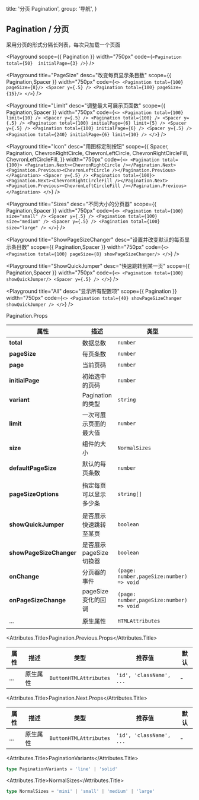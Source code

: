 
  title: '分页 Pagination',
  group: '导航',
}

## Pagination / 分页
采用分页的形式分隔长列表，每次只加载一个页面

<Playground
  scope={{ Pagination }}
  width="750px"
  code={`
      <Pagination total={50}  initialPage={3} />
`}
/>

<Playground
  title="PageSize"
  desc="改变每页显示条目数"
  scope={{ Pagination,Spacer }}
  width="750px"
  code={`
<>
  <Pagination total={100} pageSize={8}/>
  <Spacer y={.5} />
  <Pagination total={100} pageSize={15}/>
</>
`}
/>


<Playground
  title="Limit"
  desc="调整最大可展示页面数"
  scope={{ Pagination,Spacer }}
  width="750px"
  code={`
<>
  <Pagination total={100} limit={10} />
  <Spacer y={.5} />
  <Pagination total={100} />
  <Spacer y={.5} />
  <Pagination total={100} initialPage={6} limit={5} />
  <Spacer y={.5} />
  <Pagination total={100} initialPage={6} />
  <Spacer y={.5} />
  <Pagination total={240} initialPage={6} limit={10} />
</>
`}
/>

<Playground
  title="Icon"
  desc="用图标定制按钮"
  scope={{
    Spacer,
    Pagination,
    ChevronRightCircle,
    ChevronLeftCircle,
    ChevronRightCircleFill,
    ChevronLeftCircleFill,
  }}
  width="750px"
  code={`
<>
  <Pagination total={100}>
   <Pagination.Next><ChevronRightCircle /></Pagination.Next>
   <Pagination.Previous><ChevronLeftCircle /></Pagination.Previous>
  </Pagination>
  <Spacer y={.5} />
  <Pagination total={100}>
   <Pagination.Next><ChevronRightCircleFill /></Pagination.Next>
   <Pagination.Previous><ChevronLeftCircleFill /></Pagination.Previous>
  </Pagination>
</>
`}
/>

<Playground
  title="Sizes"
  desc="不同大小的分页器"
  scope={{ Pagination,Spacer }}
  width="750px"
  code={`
<>
  <Pagination total={100} size="small" />
  <Spacer y={.5} />
  <Pagination total={100} size="medium" />
  <Spacer y={.5} />
  <Pagination total={100} size="large" />
</>
`}
/>

<Playground
  title="ShowPageSizeChanger"
  desc="设置并改变默认的每页显示条目数"
  scope={{ Pagination,Spacer }}
  width="750px"
  code={`
<>
  <Pagination total={100} pageSize={8} showPageSizeChanger/>
</>
`}
/>

<Playground
  title="ShowQuickJumper"
  desc="快速跳转到某一页"
  scope={{ Pagination,Spacer }}
  width="750px"
  code={`
<>
  <Pagination total={100} showQuickJumper/>
  <Spacer y={.5} />
</>
`}
/>

<Playground
  title="All"
  desc="显示所有配置项"
  scope={{ Pagination }}
  width="750px"
  code={`
<>
  <Pagination total={40} showPageSizeChanger showQuickJumper />
</>
`}
/>

<Attributes edit="/pages/zh-cn/components/pagination.mdx">
<Attributes.Title>Pagination.Props</Attributes.Title>

| 属性                     | 描述                      | 类型                                      | 推荐值                                     | 默认                       |
|-------------------------|---------------------------|------------------------------------------|-------------------------------------------|---------------------------|
| **total**               | 数据总数                   | `number`                                 |                                           | 1                         |
| **pageSize**            | 每页条数                   | `number`                                 | -                                         | -                         |
| **page**                | 当前页码                   | `number`                                 | -                                         | 1                         |
| **initialPage**         | 初始选中的页码              | `number`                                 | -                                         | 1                         |
| **variant**             | Pagination的类型           | `string`                                 | [PaginationVariants](#paginationvariants) | `line`                    |
| **limit**               | 一次可展示页面的最大值       | `number`                                 | -                                         | 7                         |
| **size**                | 组件的大小                 | `NormalSizes`                            | [NormalSizes](#normalsizes)               | `medium`                  |
| **defaultPageSize**     | 默认的每页条数              | `number`                                 | -                                         | 10                        |
| **pageSizeOptions**     | 指定每页可以显示多少条       | `string[]`                               | -                                         | ['10', '20', '50', '100'] |
| **showQuickJumper**     | 是否展示快速跳转至某页       | `boolean`                                | -                                         | false                     |
| **showPageSizeChanger** | 是否展示 pageSize 切换器    | `boolean`                                | -                                         | false                     |
| **onChange**            | 分页器的事件                | `(page: number,pageSize:number) => void` | -                                         | -                         |
| **onPageSizeChange**    | pageSize 变化的回调        | `(page: number,pageSize:number) => void` | -                                         | -                         |
| ...                     | 原生属性                   | `HTMLAttributes`                         | `'id', 'className', ...`                  | -                         |


<Attributes.Title>Pagination.Previous.Props</Attributes.Title>

| 属性  | 描述     | 类型                    | 推荐值                    | 默认 |
| ---- | -------- | ---------------------- | ------------------------ | ---- |
| ...  | 原生属性  | `ButtonHTMLAttributes` | `'id', 'className', ...` | -    |

<Attributes.Title>Pagination.Next.Props</Attributes.Title>

| 属性  | 描述     | 类型                    | 推荐值                    | 默认 |
| ---- | -------- | ---------------------- | ------------------------ | ---- |
| ...  | 原生属性  | `ButtonHTMLAttributes` | `'id', 'className', ...` | -    |


<Attributes.Title>PaginationVariants</Attributes.Title>

```ts
type PaginationVariants = 'line' | 'solid'
```

<Attributes.Title>NormalSizes</Attributes.Title>

```ts
type NormalSizes = 'mini' | 'small' | 'medium' | 'large'
```




</Attributes>

